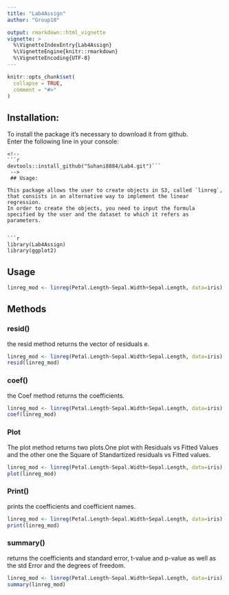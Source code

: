```yaml
---
title: "Lab4Assign"
author: "Group10"

output: rmarkdown::html_vignette
vignette: >
  %\VignetteIndexEntry{Lab4Assign}
  %\VignetteEngine{knitr::rmarkdown}
  %\VignetteEncoding{UTF-8}
---
```

```r
knitr::opts_chunk$set(
  collapse = TRUE,
  comment = "#>"
)
```
## Installation:
To install the package it's necessary to download it from github.  
Enter the following line in your console:
```devtools::install_github("Suhani8884/Lab4.git")
<!-- 
```r
devtools::install_github("Suhani8884/Lab4.git")```
 -->
 ## Usage:

This package allows the user to create objects in S3, called `linreg`, that consists in an alternative way to implement the linear regression.  
In order to create the objects, you need to input the formula specified by the user and the dataset to which it refers as parameters.


```r
library(Lab4Assign)
library(ggplot2)

```
## Usage 
```r
linreg_mod <- linreg(Petal.Length~Sepal.Width+Sepal.Length, data=iris)

```
## Methods

### resid()

the  resid method returns the vector of residuals e.
```r
linreg_mod <- linreg(Petal.Length~Sepal.Width+Sepal.Length, data=iris)
resid(linreg_mod)
```
### coef()
the Coef method  returns the coefficients.

```r
linreg_mod <- linreg(Petal.Length~Sepal.Width+Sepal.Length, data=iris)
coef(linreg_mod)

```
### Plot
The plot method returns two plots.One plot with Residuals vs Fitted Values and the other one the Square of Standartized residuals vs Fitted values. 

```r
linreg_mod <- linreg(Petal.Length~Sepal.Width+Sepal.Length, data=iris)
plot(linreg_mod)
```

### Print()
prints the coefficients and coefficient names.
```r
linreg_mod <- linreg(Petal.Length~Sepal.Width+Sepal.Length, data=iris)
print(linreg_mod)

```

### summary()
returns the coefficients and standard error, t-value and p-value as well as the std Error and the degrees of freedom.

```r
linreg_mod <- linreg(Petal.Length~Sepal.Width+Sepal.Length, data=iris)
summary(linreg_mod)
```




